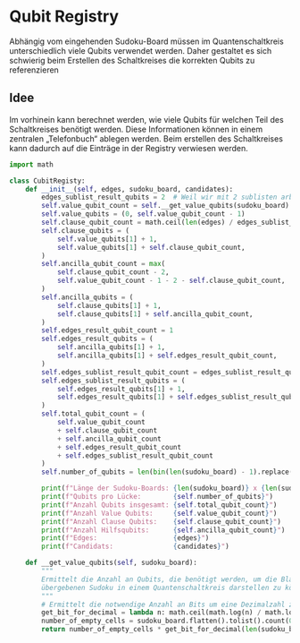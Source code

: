 # Qubit Registry

Abhängig vom eingehenden Sudoku-Board müssen im Quantenschaltkreis unterschiedlich viele Qubits verwendet werden.
Daher gestaltet es sich schwierig beim Erstellen des Schaltkreises die korrekten Qubits zu referenzieren

## Idee
Im vorhinein kann berechnet werden, wie viele Qubits für welchen Teil des Schaltkreises
benötigt werden. Diese Informationen können in einem zentralen „Telefonbuch“ ablegen werden.
Beim erstellen des Schaltkreises kann dadurch auf die Einträge in der Registry verwiesen werden.

```python {3}
import math

class CubitRegisty:
    def __init__(self, edges, sudoku_board, candidates):
        edges_sublist_result_qubits = 2  # Weil wir mit 2 sublisten arbeiten
        self.value_qubit_count = self.__get_value_qubits(sudoku_board)
        self.value_qubits = (0, self.value_qubit_count - 1)
        self.clause_qubit_count = math.ceil(len(edges) / edges_sublist_result_qubits)
        self.clause_qubits = (
            self.value_qubits[1] + 1,
            self.value_qubits[1] + self.clause_qubit_count,
        )
        self.ancilla_qubit_count = max(
            self.clause_qubit_count - 2,
            self.value_qubit_count - 1 - 2 - self.clause_qubit_count,
        )
        self.ancilla_qubits = (
            self.clause_qubits[1] + 1,
            self.clause_qubits[1] + self.ancilla_qubit_count,
        )
        self.edges_result_qubit_count = 1
        self.edges_result_qubits = (
            self.ancilla_qubits[1] + 1,
            self.ancilla_qubits[1] + self.edges_result_qubit_count,
        )
        self.edges_sublist_result_qubit_count = edges_sublist_result_qubits
        self.edges_sublist_result_qubits = (
            self.edges_result_qubits[1] + 1,
            self.edges_result_qubits[1] + self.edges_sublist_result_qubit_count,
        )
        self.total_qubit_count = (
            self.value_qubit_count
            + self.clause_qubit_count
            + self.ancilla_qubit_count
            + self.edges_result_qubit_count
            + self.edges_sublist_result_qubit_count
        )
        self.number_of_qubits = len(bin(len(sudoku_board) - 1).replace("0b", ""))

        print(f"Länge der Sudoku-Boards: {len(sudoku_board)} x {len(sudoku_board)}")
        print(f"Qubits pro Lücke:        {self.number_of_qubits}")
        print(f"Anzahl Qubits insgesamt: {self.total_qubit_count}")
        print(f"Anzahl Value Qubits:     {self.value_qubit_count}")
        print(f"Anzahl Clause Qubits:    {self.clause_qubit_count}")
        print(f"Anzahl Hilfsqubits:      {self.ancilla_qubit_count}")
        print(f"Edges:                   {edges}")
        print(f"Candidats:               {candidates}")

    def __get_value_qubits(self, sudoku_board):
        """
        Ermittelt die Anzahl an Qubits, die benötigt werden, um die Blanks in dem
        übergebenen Sudoku in einem Quantenschaltkreis darstellen zu können.
        """
        # Ermittelt die notwendige Anzahl an Bits um eine Dezimalzahl zu speichern.
        get_bit_for_decimal = lambda n: math.ceil(math.log(n) / math.log(2))
        number_of_empty_cells = sudoku_board.flatten().tolist().count(0)
        return number_of_empty_cells * get_bit_for_decimal(len(sudoku_board))

```